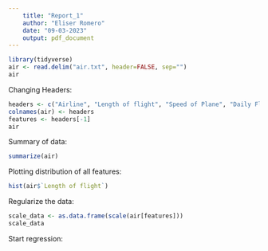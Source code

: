 ```yaml
---
    title: "Report_1"
    author: "Eliser Romero"
    date: "09-03-2023"
    output: pdf_document 
---
```


```r
library(tidyverse)
air <- read.delim("air.txt", header=FALSE, sep="")
air
```

Changing Headers:

```r
headers <- c("Airline", "Length of flight", "Speed of Plane", "Daily Flight Time per plane", "Population served", "Total Operating Cost", "Revenue Tons per Aircraft mile", "Ton-Mile load factor", "Available Capacity", "Total Assets", "Investments and Special Funds", "Adjusted Assets")
colnames(air) <- headers
features <- headers[-1]
air

```

Summary of data:

```r
summarize(air)
```

Plotting distribution of all features:

```r
hist(air$`Length of flight`)
```

Regularize the data:

```r
scale_data <- as.data.frame(scale(air[features]))
scale_data
```

Start regression:

```r

```
